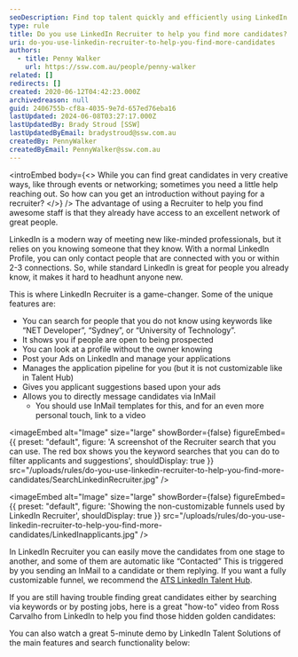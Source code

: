 ```yaml
---
seoDescription: Find top talent quickly and efficiently using LinkedIn Recruiter's powerful search features, including keyword searches, applicant suggestions, and customizable funnels.
type: rule
title: Do you use LinkedIn Recruiter to help you find more candidates?
uri: do-you-use-linkedin-recruiter-to-help-you-find-more-candidates
authors:
  - title: Penny Walker
    url: https://ssw.com.au/people/penny-walker
related: []
redirects: []
created: 2020-06-12T04:42:23.000Z
archivedreason: null
guid: 2406755b-cf8a-4035-9e7d-657ed76eba16
lastUpdated: 2024-06-08T03:27:17.000Z
lastUpdatedBy: Brady Stroud [SSW]
lastUpdatedByEmail: bradystroud@ssw.com.au
createdBy: PennyWalker
createdByEmail: PennyWalker@ssw.com.au
---
```


<introEmbed
  body={<>
While you can find great candidates in very creative ways, like through events or networking; sometimes you need a little help reaching out. So how can you get an introduction without paying for a recruiter?
  </>}
/>
The advantage of using a Recruiter to help you find awesome staff is that they already have access to an excellent network of great people.

LinkedIn is a modern way of meeting new like-minded professionals, but it relies on you knowing someone that they know. With a normal LinkedIn Profile, you can only contact people that are connected with you or within 2-3 connections. So, while standard LinkedIn is great for people you already know, it makes it hard to headhunt anyone new.

This is where LinkedIn Recruiter is a game-changer. Some of the unique features are:

- You can search for people that you do not know using keywords like “NET Developer”, “Sydney”, or “University of Technology”.
- It shows you if people are open to being prospected
- You can look at a profile without the owner knowing
- Post your Ads on LinkedIn and manage your applications
- Manages the application pipeline for you (but it is not customizable like in Talent Hub)
- Gives you applicant suggestions based upon your ads
- Allows you to directly message candidates via InMail
  - You should use InMail templates for this, and for an even more personal touch, link to a video


<imageEmbed
  alt="Image"
  size="large"
  showBorder={false}
  figureEmbed={{
    preset: "default",
    figure: 'A screenshot of the Recruiter search that you can use. The red box shows you the keyword searches that you can do to filter applicants and suggestions',
    shouldDisplay: true
  }}
  src="/uploads/rules/do-you-use-linkedin-recruiter-to-help-you-find-more-candidates/SearchLinkedinRecruiter.jpg"
/>


<imageEmbed
  alt="Image"
  size="large"
  showBorder={false}
  figureEmbed={{
    preset: "default",
    figure: 'Showing the non-customizable funnels used by LinkedIn Recruiter',
    shouldDisplay: true
  }}
  src="/uploads/rules/do-you-use-linkedin-recruiter-to-help-you-find-more-candidates/LinkedInapplicants.jpg"
/>

In LinkedIn Recruiter you can easily move the candidates from one stage to another, and some of them are automatic like “Contacted” This is triggered by you sending an InMail to a candidate or them replying. If you want a fully customizable funnel, we recommend the [ATS LinkedIn Talent Hub](https://business.linkedin.com/talent-solutions/talent-hub).

If you are still having trouble finding great candidates either by searching via keywords or by posting jobs, here is a great "how-to" video from Ross Carvalho from LinkedIn to help you find those hidden golden candidates:

<youtubeEmbed url="https://www.youtube.com/embed/Fm9RbDKmfHg" description="" />

You can also watch a great 5-minute demo by LinkedIn Talent Solutions of the main features and search functionality below:

<youtubeEmbed url="https://www.youtube.com/embed/Fhn-3K6oAM0" description="" />
